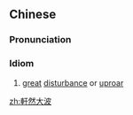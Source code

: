 {{also|轩然大波}}
==Chinese==
{{zh-forms|s=轩然大波}}

===Pronunciation===
{{zh-pron
|m=xuānrándàbō
|c=hin1 jin4 daai6 bo1
|mn=hian-jiân-tāi-pho/hian-liân-tāi-pho
|cat=cy
}}

===Idiom===
{{zh-idiom}}

# [[great]] [[disturbance]] or [[uproar]]

[[zh:軒然大波]]